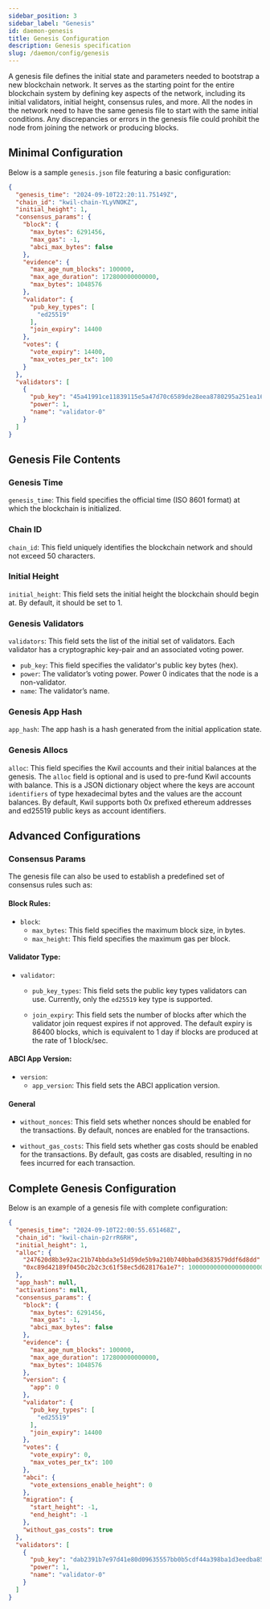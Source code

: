 ```yaml
---
sidebar_position: 3
sidebar_label: "Genesis"
id: daemon-genesis
title: Genesis Configuration
description: Genesis specification
slug: /daemon/config/genesis
---
```


A genesis file defines the initial state and parameters needed to bootstrap a new blockchain network. It serves as the starting point for the entire blockchain system by defining key aspects of the network, including its initial validators, initial height, consensus rules, and more. All the nodes in the network need to have the same genesis file to start with the same initial conditions. Any discrepancies or errors in the genesis file could prohibit the node from joining the network or producing blocks.

## Minimal Configuration

Below is a sample `genesis.json` file featuring a basic configuration:

```json title="sample genesis.json file"
{
  "genesis_time": "2024-09-10T22:20:11.75149Z",
  "chain_id": "kwil-chain-YLyVNOKZ",
  "initial_height": 1,
  "consensus_params": {
    "block": {
      "max_bytes": 6291456,
      "max_gas": -1,
      "abci_max_bytes": false
    },
    "evidence": {
      "max_age_num_blocks": 100000,
      "max_age_duration": 172800000000000,
      "max_bytes": 1048576
    },
    "validator": {
      "pub_key_types": [
        "ed25519"
      ],
      "join_expiry": 14400
    },
    "votes": {
      "vote_expiry": 14400,
      "max_votes_per_tx": 100
    }
  },
  "validators": [
    {
      "pub_key": "45a41991ce11839115e5a47d70c6589de28eea8780295a251ea16b62ec1accdd",
      "power": 1,
      "name": "validator-0"
    }
  ]
}
```

## Genesis File Contents

### Genesis Time

 `genesis_time`: This field specifies the official time (ISO 8601 format) at which the blockchain is initialized.

### Chain ID

 `chain_id`: This field uniquely identifies the blockchain network and should not exceed 50 characters.

### Initial Height

 `initial_height`: This field sets the initial height the blockchain should begin at. By default, it should be set to 1.

### Genesis Validators

 `validators`: This field sets the list of the initial set of validators. Each validator has a cryptographic key-pair and an associated voting power.
  - `pub_key`: This field specifies the validator's public key bytes (hex).
  - `power`: The validator’s voting power. Power 0 indicates that the node is a non-validator.
  - `name`: The validator’s name. 

### Genesis App Hash

 `app_hash`: The app hash is a hash generated from the initial application state.

### Genesis Allocs
 `alloc`: This field specifies the Kwil accounts and their initial balances at the genesis. The `alloc` field is optional and is used to pre-fund Kwil accounts with balance.
 This is a JSON dictionary object where the keys are account `identifiers` of type hexadecimal bytes and the values are the account balances. By default, Kwil supports both
 0x prefixed ethereum addresses and ed25519 public keys as account identifiers.

## Advanced Configurations

### Consensus Params

The genesis file can also be used to establish a predefined set of consensus rules such as:
#### Block Rules:

  - `block`: 
      - `max_bytes`: This field specifies the maximum block size, in bytes.
      - `max_height`: This field specifies the maximum gas per block.

#### Validator Type:

  - `validator`:
    -  `pub_key_types`: This field sets the public key types validators can use. Currently, only the `ed25519` key type is supported.

    -  `join_expiry`: This field sets the number of blocks after which the validator join request expires if not approved. The default expiry is 86400 blocks, which is equivalent to 1 day if blocks are produced at the rate of 1 block/sec.

#### ABCI App Version:

  - `version`:
    - `app_version`: This field sets the ABCI application version. 

#### General

  - `without_nonces`: This field sets whether nonces should be enabled for the transactions. By default, nonces are enabled for the transactions.

  - `without_gas_costs`:  This field sets whether gas costs should be enabled for the transactions. By default, gas costs are disabled, resulting in no fees incurred for each transaction.

## Complete Genesis Configuration

Below is an example of a genesis file with complete configuration:

```json title="sample genesis.json file"
{
  "genesis_time": "2024-09-10T22:00:55.651468Z",
  "chain_id": "kwil-chain-p2rrR6RH",
  "initial_height": 1,
  "alloc": {
    "247620d8b3e92ac21b74bbda3e51d59de5b9a210b740bba0d3683579ddf6d8dd": 10000000000000000000000,
    "0xc89d42189f0450c2b2c3c61f58ec5d628176a1e7": 10000000000000000000000
  },
  "app_hash": null,
  "activations": null,
  "consensus_params": {
    "block": {
      "max_bytes": 6291456,
      "max_gas": -1,
      "abci_max_bytes": false
    },
    "evidence": {
      "max_age_num_blocks": 100000,
      "max_age_duration": 172800000000000,
      "max_bytes": 1048576
    },
    "version": {
      "app": 0
    },
    "validator": {
      "pub_key_types": [
        "ed25519"
      ],
      "join_expiry": 14400
    },
    "votes": {
      "vote_expiry": 0,
      "max_votes_per_tx": 100
    },
    "abci": {
      "vote_extensions_enable_height": 0
    },
    "migration": {
      "start_height": -1,
      "end_height": -1
    },
    "without_gas_costs": true
  },
  "validators": [
    {
      "pub_key": "dab2391b7e97d41e80d09635557bb0b5cdf44a398ba1d3eedba85203b1b4281c",
      "power": 1,
      "name": "validator-0"
    }
  ]
}
```